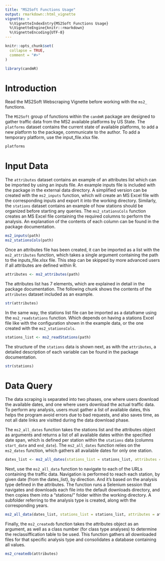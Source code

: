 ```yaml
---
title: "MS2Soft Functions Usage"
output: rmarkdown::html_vignette
vignette: >
  %\VignetteIndexEntry{MS2Soft Functions Usage}
  %\VignetteEngine{knitr::rmarkdown}
  %\VignetteEncoding{UTF-8}
---
```


```r
knitr::opts_chunk$set(
  collapse = TRUE,
  comment = "#>"
)
```

```r
library(candmR)
```

# Introduction

Read the MS2Soft Webscraping Vignette before working with the `ms2_` functions.

The `MS2Soft` group of functions within the `candmR` package are designed to
gather traffic data from the MS2 available platforms by US State. 
The `platforms` dataset contains the current state of available platforms, to add
a new platform to the package, communicate to the author. To add a temporary 
platform, use the input_file.xlsx file.

```r

platforms

```

# Input Data

The `attributes` dataset contains an example of an attributes list which can be 
imported by using an inputs file. An example inputs file is included with the
package in the external data directory. A simplified version can be created with
the `ms2_inputs` function, which will create an MS Excel file with the corresponding
inputs and export it into the working directory.
Similarly, the `stations` dataset contains an example of how stations should be
organized before starting any queries. The `ms2_stationsCols` function creates
an MS Excel file containing the required columns to perform the analysis. An 
explanation of the contents of each column can be found in the package 
documentation.

```r

ms2_inputs(path)
ms2_stationsCols(path)

```

Once an attributes file has been created, it can be imported as a list with the 
`ms2_attributes` function, which takes a single argument containing the path to
the inputs_file.xlsx file. This step can be skipped by more advanced users if
all attributes are defined within R.

```r

attributes <- ms2_attributes(path)

```

The attributes list has 7 elements, which are explained in detail in the
package documentation. The following chunk shows the contents of the `attributes`
dataset included as an example.

```r

str(attributes)

```

In the same way, the stations list file can be imported as a dataframe using the
`ms2_readstations` function. Which depends on having a stations Excel file like
with the configuration shown in the example data, or the one created with the
`ms2_stationsCols`.

```r

stations_list <- ms2_readStations(path)

```

The structure of the `stations` data is shown next, as with the `attributes`, a
detailed description of each variable can be found in the package documentation.

```r

str(stations)

```

# Data Query

The data scraping is separated into two phases, one where users download the
available dates, and one where users download the actual traffic data.
To perform any analysis, users must gather a list of available dates, this helps 
the program avoid errors due to bad requests, and also saves time, as
not all date links are visitted during the data download phase.

The `ms2_all_dates` function takes the stations list and the attributes object
as arguments and returns a list of all available dates within the specified
date span, which is defined per station within the `stations` data (columns 
`start_date` and `end_date`). The `ms2_all_dates` function relies on the 
`ms2_dates` function, which gathers all available dates for only one station.

```r

dates_list <- ms2_all_dates(stations_list = stations_list, attributes = attributes)

```

Next, use the `ms2_all_data` function to navigate to each of the URLs containing
the traffic data. Navigation is performed to reach each station, by given date 
(from the dates_list), by direction. And it's based on the analysis type defined
in the attributes. The function runs a Selenium session that navigates and 
downloads each file into the default downloads directory, and then copies them
into a "stations/" folder within the working directory. A subfolder referring to 
the analysis type is created, along with the corresponding years.

```r

ms2_all_data(dates_list, stations_list = stations_list, attributes = attributes)

```

Finally, the `ms2_createdb` function takes the attributes object as an argument,
as well as a class number (for class type analyses) to determine the 
reclassiffication table to be used. This function gathers all downloaded files
for that specific analysis type and consolidates a database containing all
values.

```r

ms2_createdb(attributes)

```


